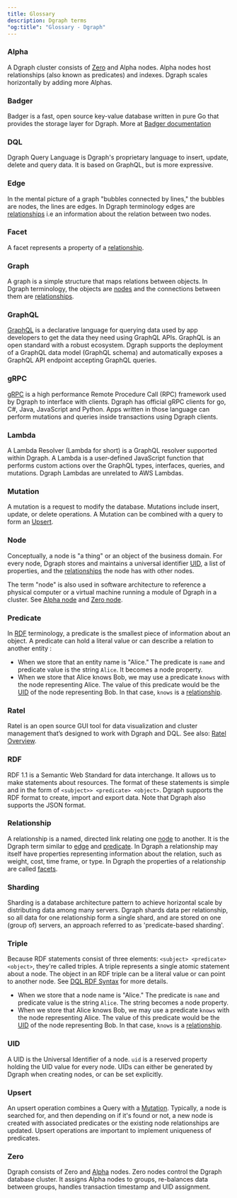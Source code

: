 ```yaml
---
title: Glossary
description: Dgraph terms
"og:title": "Glossary - Dgraph"
---
```



<DgraphWIP />

### Alpha

A Dgraph cluster consists of [Zero](#zero) and Alpha nodes. Alpha nodes host
relationships (also known as predicates) and indexes. Dgraph scales horizontally
by adding more Alphas.

### Badger

Badger is a fast, open source key-value database written in pure Go that
provides the storage layer for Dgraph. More at
[Badger documentation](/badger/overview)

### DQL

Dgraph Query Language is Dgraph's proprietary language to insert, update, delete
and query data. It is based on GraphQL, but is more expressive.

### Edge

In the mental picture of a graph "bubbles connected by lines," the bubbles are
nodes, the lines are edges. In Dgraph terminology edges are
[relationships](#relationship) i.e an information about the relation between two
nodes.

### Facet

A facet represents a property of a [relationship](#relationship).

### Graph

A graph is a simple structure that maps relations between objects. In Dgraph
terminology, the objects are [nodes](#node) and the connections between them are
[relationships](#relationship).

### GraphQL

[GraphQL](https://graphql.org/) is a declarative language for querying data used
by app developers to get the data they need using GraphQL APIs. GraphQL is an
open standard with a robust ecosystem. Dgraph supports the deployment of a
GraphQL data model (GraphQL schema) and automatically exposes a GraphQL API
endpoint accepting GraphQL queries.

### gRPC

[gRPC](https://grpc.io/) is a high performance Remote Procedure Call (RPC)
framework used by Dgraph to interface with clients. Dgraph has official gRPC
clients for go, C#, Java, JavaScript and Python. Apps written in those language
can perform mutations and queries inside transactions using Dgraph clients.

### Lambda

A Lambda Resolver (Lambda for short) is a GraphQL resolver supported within
Dgraph. A Lambda is a user-defined JavaScript function that performs custom
actions over the GraphQL types, interfaces, queries, and mutations. Dgraph
Lambdas are unrelated to AWS Lambdas.

### Mutation

A mutation is a request to modify the database. Mutations include insert,
update, or delete operations. A Mutation can be combined with a query to form an
[Upsert](#upsert).

### Node

Conceptually, a node is "a thing" or an object of the business domain. For every
node, Dgraph stores and maintains a universal identifier [UID](#uid), a list of
properties, and the [relationships](#relationship) the node has with other
nodes.

The term "node" is also used in software architecture to reference a physical
computer or a virtual machine running a module of Dgraph in a cluster. See
[Alpha node](#alpha) and [Zero node](#zero).

### Predicate

In [RDF](#rdf) terminology, a predicate is the smallest piece of information
about an object. A predicate can hold a literal value or can describe a relation
to another entity :

- When we store that an entity name is "Alice." The predicate is `name` and
  predicate value is the string `Alice`. It becomes a node property.
- When we store that Alice knows Bob, we may use a predicate `knows` with the
  node representing Alice. The value of this predicate would be the [UID](#uid)
  of the node representing Bob. In that case, `knows` is a
  [relationship](#relationship).

### Ratel

Ratel is an open source GUI tool for data visualization and cluster management
that’s designed to work with Dgraph and DQL. See also:
[Ratel Overview](./ratel/overview).

### RDF

RDF 1.1 is a Semantic Web Standard for data interchange. It allows us to make
statements about resources. The format of these statements is simple and in the
form of `<subject>> <predicate> <object>`. Dgraph supports the RDF format to
create, import and export data. Note that Dgraph also supports the JSON format.

### Relationship

A relationship is a named, directed link relating one [node](#node) to another.
It is the Dgraph term similar to [edge](#edge) and [predicate](#predicate). In
Dgraph a relationship may itself have properties representing information about
the relation, such as weight, cost, time frame, or type. In Dgraph the
properties of a relationship are called [facets](#facet).

### Sharding

Sharding is a database architecture pattern to achieve horizontal scale by
distributing data among many servers. Dgraph shards data per relationship, so
all data for one relationship form a single shard, and are stored on one (group
of) servers, an approach referred to as 'predicate-based sharding'.

### Triple

Because RDF statements consist of three elements:
`<subject> <predicate> <object>`, they're called triples. A triple represents a
single atomic statement about a node. The object in an RDF triple can be a
literal value or can point to another node. See
[DQL RDF Syntax](/dgraph/dql/rdf) for more details.

- When we store that a node name is "Alice." The predicate is `name` and
  predicate value is the string `Alice`. The string becomes a node property.
- When we store that Alice knows Bob, we may use a predicate `knows` with the
  node representing Alice. The value of this predicate would be the [UID](#uid)
  of the node representing Bob. In that case, `knows` is a
  [relationship](#relationship).

### UID

A UID is the Universal Identifier of a node. `uid` is a reserved property
holding the UID value for every node. UIDs can either be generated by Dgraph
when creating nodes, or can be set explicitly.

### Upsert

An upsert operation combines a Query with a [Mutation](#mutation). Typically, a
node is searched for, and then depending on if it's found or not, a new node is
created with associated predicates or the existing node relationships are
updated. Upsert operations are important to implement uniqueness of predicates.

### Zero

Dgraph consists of Zero and [Alpha](#alpha) nodes. Zero nodes control the Dgraph
database cluster. It assigns Alpha nodes to groups, re-balances data between
groups, handles transaction timestamp and UID assignment.
